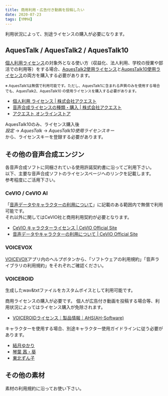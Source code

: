 ```yaml
---
title: 商用利用・広告付き動画を投稿したい
date: 2020-07-23
tags: [YMM4]
---
```

利用状況によって、別途ライセンスの購入が必要になります。

## AquesTalk / AquesTalk2 / AquesTalk10
[個人利用ライセンス](https://www.a-quest.com/licence_free.html)の対象外となる使い方（収益化、法人利用、学校の授業や部活での利用等）をする場合、[AquesTalk2使用ライセンス](https://store.a-quest.com/items/7905447)と[AuqesTalk10使用ライセンス](https://store.a-quest.com/items/8529902)の両方を購入する必要があります。  

<small>
※ AquesTalk1は無償で利用可能です。ただし、AquesTalk1に含まれる声質のみを使用する場合でも、AquesTalk2、AquesTalk10 の使用ライセンスを購入する必要があります。
</small>

- [個人利用 ライセンス | 株式会社アクエスト ](https://www.a-quest.com/licence_free.html)
- [音声合成ライセンスの種類・購入 | 株式会社アクエスト](https://www.a-quest.com/licence.html)
- [アクエスト オンラインストア](https://store.a-quest.com/categories/618932)

AquesTalk10のみ、ライセンス購入後  
*設定* → *AquesTalk* → *AquesTalk10使用ライセンスキー*  
から、ライセンスキーを登録する必要があります。


## その他の音声合成エンジン
各音声合成ソフトに同梱されている使用許諾契約書に沿ってご利用下さい。  
以下、主要な音声合成ソフトのライセンスページへのリンクを記載します。  
参考程度にご活用下さい。

### CeVIO / CeVIO AI
「[音声データやキャラクターの利用について](http://cevio.jp/commercial/)」に記載のある範囲内で無償で利用可能です。  
それ以外に関してはCeVIO社と商用利用契約が必要となります。  

- [CeVIO キャラクターライセンス | CeVIO Official Site](http://cevio.jp/cevio_character_licence/)
- [音声データやキャラクターの利用について | CeVIO Official Site](http://cevio.jp/commercial/)

<Flex>
    <AmazonCard item="B08R1D2ZMP"/>
    <AmazonCard item="B093LC7RY2"/>
    <AmazonCard item="B01N2JJ0DI"/>
    <AmazonCard item="B01MXNYBFM"/>
</Flex>

### VOICEVOX
[VOICEVOX](https://voicevox.hiroshiba.jp/)アプリ内のヘルプボタンから、「ソフトウェアの利用規約」「音声ライブラリの利用規約」をそれぞれご確認ください。

### VOICEROID
生成したwav&txtファイルをカスタムボイスとして利用可能です。

商用ライセンスの購入が必要です。
個人が広告付き動画を投稿する場合等、利用状況によってはライセンス購入が免除されます。

- [VOICEROIDライセンス｜製品情報｜AHS(AH-Software)](https://www.ah-soft.com/voiceroid/license/license.html)

キャラクターを使用する場合、別途キャラクター使用ガイドラインに従う必要があります。
- [結月ゆかり](https://www.ah-soft.com/vocaloid/yukari/charactor_guide.html)
- [琴葉 茜・葵](https://www.ai-j.jp/kotonoha/)
- [東北ずん子](https://zunko.jp/guideline.html)

<Flex>
    <AmazonCard item="B072LN3WM8"/>
    <AmazonCard item="B078213JVP"/>
    <AmazonCard item="B071LJJG9H"/>
    <AmazonCard item="B01MF9A8SM"/>
</Flex>

## その他の素材
素材の利用規約に沿ってお使い下さい。
